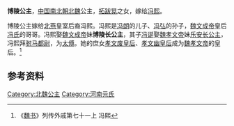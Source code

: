 {{otheruses|subject=拓跋晃女'''博陵公主'''|other=元怿女'''博陵公主'''|元仲蒨}}
{{東亞女性歷史人物
| 名稱=博陵公主
| 身份=[[北魏|北魏]]公主
| 畫像=
| 說明=
| 姓=元
| 名=
| 封爵=[[公主|公主]]
| 位號=
| 封號=博陵[[长公主|长公主]]
| 出生年=
| 逝世年=
| 墳墓=
| 父親=[[拓跋晃|拓跋晃]]
| 夫之父=[[冯朗|冯朗]]
| 夫=[[冯熙|冯熙]]
|}}
'''博陵公主'''，[[中国|中国]][[南北朝|南北朝]][[北魏|北魏]]公主，[[拓跋晃|拓跋晃]]之女，嫁给[[冯熙|冯熙]]。

博陵公主嫁给[[北燕|北燕]]皇室后裔冯熙。冯熙是[[冯朗|冯朗]]的儿子、[[冯弘|冯弘]]的孙子，[[魏文成帝|魏文成帝]]皇后[[冯太后|冯氏]]的哥哥。冯熙娶[[魏文成帝|魏文成帝]]妹'''博陵长公主'''，其子[[冯诞|冯诞]]娶[[魏孝文帝|魏孝文帝]]妹[[乐安公主_(北魏)|乐安长公主]]，冯熙拜[[驸马都尉|驸马都尉]]，为[[太傅|太傅]]。她的庶女[[孝文废皇后|孝文废皇后]]、[[孝文幽皇后|孝文幽皇后]]成为[[魏孝文帝|魏孝文帝]]的皇后。<ref>《[[魏书|魏书]]》列传外戚第七十一上 冯熙</ref>

== 参考资料 ==
<references/>

[[Category:北魏公主|Category:北魏公主]]
[[Category:河南元氏|Category:河南元氏]]